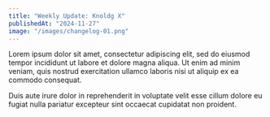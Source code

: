 ```yaml
---
title: "Weekly Update: Knoldg X"
publishedAt: "2024-11-27"
image: "/images/changelog-01.png"
---
```


Lorem ipsum dolor sit amet, consectetur adipiscing elit, sed do eiusmod tempor incididunt ut labore et dolore magna aliqua. Ut enim ad minim veniam, quis nostrud exercitation ullamco laboris nisi ut aliquip ex ea commodo consequat.

Duis aute irure dolor in reprehenderit in voluptate velit esse cillum dolore eu fugiat nulla pariatur excepteur sint occaecat cupidatat non proident.
